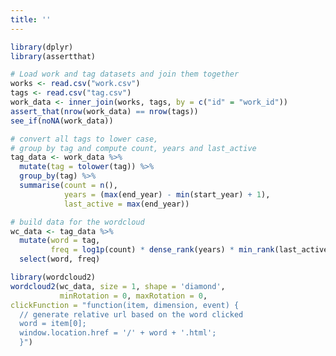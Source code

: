 ```yaml
---
title: ''
---
```


```r
library(dplyr)
library(assertthat)

# Load work and tag datasets and join them together
works <- read.csv("work.csv")
tags <- read.csv("tag.csv")
work_data <- inner_join(works, tags, by = c("id" = "work_id"))
assert_that(nrow(work_data) == nrow(tags))
see_if(noNA(work_data))

# convert all tags to lower case, 
# group by tag and compute count, years and last_active
tag_data <- work_data %>% 
  mutate(tag = tolower(tag)) %>%
  group_by(tag) %>%
  summarise(count = n(), 
            years = (max(end_year) - min(start_year) + 1),
            last_active = max(end_year))

# build data for the wordcloud
wc_data <- tag_data %>%
  mutate(word = tag, 
         freq = log1p(count) * dense_rank(years) * min_rank(last_active)) %>%
  select(word, freq)

```
```r
library(wordcloud2)
wordcloud2(wc_data, size = 1, shape = 'diamond', 
           minRotation = 0, maxRotation = 0,
clickFunction = "function(item, dimension, event) {
  // generate relative url based on the word clicked
  word = item[0];
  window.location.href = '/' + word + '.html';
  }")
```
